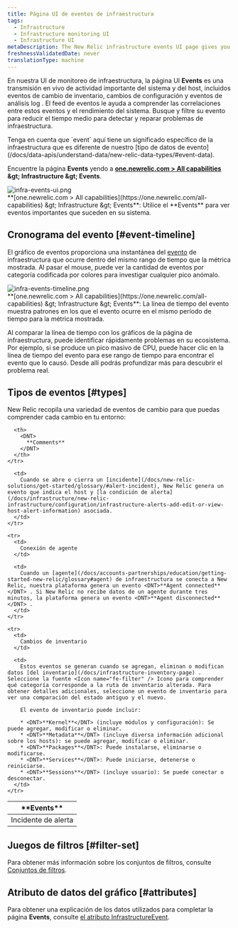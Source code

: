 ```yaml
---
title: Página UI de eventos de infraestructura
tags:
  - Infrastructure
  - Infrastructure monitoring UI
  - Infrastructure UI
metaDescription: The New Relic infrastructure events UI page gives you a unified timeline of important changes and events in your architecture.
freshnessValidatedDate: never
translationType: machine
---
```


En nuestra UI de monitoreo de infraestructura, la página UI <DNT>**Events**</DNT> es una transmisión en vivo de actividad importante del sistema y del host, incluidos eventos de cambio de inventario, cambios de configuración y eventos de análisis log . El feed de eventos le ayuda a comprender las correlaciones entre estos eventos y el rendimiento del sistema. Busque y filtre su evento para reducir el tiempo medio para detectar y reparar problemas de infraestructura.

<Callout variant="tip">
  Tenga en cuenta que `event` aquí tiene un significado específico de la infraestructura que es diferente de nuestro [tipo de datos de evento](/docs/data-apis/understand-data/new-relic-data-types/#event-data).
</Callout>

Encuentre la página <DNT>**Events**</DNT> yendo a <DNT>**[one.newrelic.com &gt; All capabilities](https://one.newrelic.com/all-capabilities) &amp;gt; Infrastructure &amp;gt; Events**</DNT>.

<img title="infra-events-ui.png" alt="infra-events-ui.png" src="/images/infrastructure_screenshot-crop_events.webp" />

<figcaption>
  <DNT>**[one.newrelic.com &gt; All capabilities](https://one.newrelic.com/all-capabilities) &amp;gt; Infrastructure &amp;gt; Events**</DNT>: Utilice el <DNT>**Events**</DNT> para ver eventos importantes que suceden en su sistema.
</figcaption>

## Cronograma del evento [#event-timeline]

El gráfico de eventos proporciona una instantánea del [evento](/docs/infrastructure/new-relic-infrastructure/infrastructure-ui-pages/infrastructure-events-page) de infraestructura que ocurre dentro del mismo rango de tiempo que la métrica mostrada. Al pasar el mouse, puede ver la cantidad de eventos por categoría codificada por colores para investigar cualquier pico anómalo.

<img title="infra-events-timeline.png" alt="infra-events-timeline.png" src="/images/infrastructure_screenshot-crop_events-timeline.webp" />

<figcaption>
  <DNT>**[one.newrelic.com &gt; All capabilities](https://one.newrelic.com/all-capabilities) &amp;gt; Infrastructure &amp;gt; Events**</DNT>: La línea de tiempo del evento muestra patrones en los que el evento ocurre en el mismo período de tiempo para la métrica mostrada.
</figcaption>

Al comparar la línea de tiempo con los gráficos de la página de infraestructura, puede identificar rápidamente problemas en su ecosistema. Por ejemplo, si se produce un pico masivo de CPU, puede hacer clic en la línea de tiempo del evento para ese rango de tiempo para encontrar el evento que lo causó. Desde allí podrás profundizar más para descubrir el problema real.

## Tipos de eventos [#types]

New Relic recopila una variedad de eventos de cambio para que puedas comprender cada cambio en tu entorno:

<table>
  <thead>
    <tr>
      <th style={{ width: "200px" }}>
        <DNT>
          **Events**
        </DNT>
      </th>

      <th>
        <DNT>
          **Comments**
        </DNT>
      </th>
    </tr>
  </thead>

  <tbody>
    <tr>
      <td>
        Incidente de alerta
      </td>

      <td>
        Cuando se abre o cierra un [incidente](/docs/new-relic-solutions/get-started/glossary/#alert-incident), New Relic genera un evento que indica el host y [la condición de alerta](/docs/infrastructure/new-relic-infrastructure/configuration/infrastructure-alerts-add-edit-or-view-host-alert-information) asociada.
      </td>
    </tr>

    <tr>
      <td>
        Conexión de agente
      </td>

      <td>
        Cuando un [agente](/docs/accounts-partnerships/education/getting-started-new-relic/glossary#agent) de infraestructura se conecta a New Relic, nuestra plataforma genera un evento <DNT>**Agent connected**</DNT> . Si New Relic no recibe datos de un agente durante tres minutos, la plataforma genera un evento <DNT>**Agent disconnected**</DNT> .
      </td>
    </tr>

    <tr>
      <td>
        Cambios de inventario
      </td>

      <td>
        Estos eventos se generan cuando se agregan, eliminan o modifican datos [del inventario](/docs/infrastructure-inventory-page) . Seleccione la fuente <Icon name="fe-filter" /> Icono para comprender qué categoría corresponde a la ruta de inventario alterada. Para obtener detalles adicionales, seleccione un evento de inventario para ver una comparación del estado antiguo y el nuevo.

        El evento de inventario puede incluir:

        * <DNT>**Kernel**</DNT> (incluye módulos y configuración): Se puede agregar, modificar o eliminar.
        * <DNT>**Metadata**</DNT> (incluye diversa información adicional sobre los hosts): se puede agregar, modificar o eliminar.
        * <DNT>**Packages**</DNT>: Puede instalarse, eliminarse o modificarse.
        * <DNT>**Services**</DNT>: Puede iniciarse, detenerse o reiniciarse.
        * <DNT>**Sessions**</DNT> (incluye usuario): Se puede conectar o desconectar.
      </td>
    </tr>
  </tbody>
</table>

## Juegos de filtros [#filter-set]

Para obtener más información sobre los conjuntos de filtros, consulte [Conjuntos de filtros](/docs/infrastructure/infrastructure-ui-pages/infrastructure-inventory-page-search-your-entire-infrastructure#filter-sets).

## Atributo de datos del gráfico [#attributes]

Para obtener una explicación de los datos utilizados para completar la página <DNT>**Events**</DNT>, consulte [el atributo InfrastructureEvent](/attribute-dictionary/?event=InfrastructureEvent).